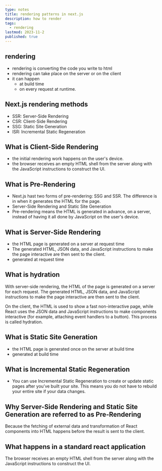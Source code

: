```yaml
---
type: notes
title: rendering patterns in next.js
description: how to render
tags:
  - rendering
lastmod: 2023-11-2
published: true
---
```


## rendering

- rendering is converting the code you write to html
- rendering can take place on the server or on the client
- it can happen
  - at build time
  - on every request at runtime.

## Next.js rendering methods

- SSR: Server-Side Rendering
- CSR: Client-Side Rendering
- SSG: Static Site Generation
- ISR: Incremental Static Regeneration

## What is Client-Side Rendering

- the initial rendering work happens on the user's device.
- the browser receives an empty HTML shell from the server along with the JavaScript instructions to construct the UI.

## What is Pre-Rendering

- Next.js hast two forms of pre-rendering: SSG and SSR. The difference is in when it generates the HTML for the page.
- Server-Side Rendering and Static Site Generation
- Pre-rendering means the HTML is generated in advance, on a server, instead of having it all done by JavaScript on the user's device.

## What is Server-Side Rendering

- the HTML page is generated on a server at request time
- The generated HTML, JSON data, and JavaScript instructions to make the page interactive are then sent to the client.
- generated at request time

## What is hydration

With server-side rendering, the HTML of the page is generated on a server for each request. The generated HTML, JSON data, and JavaScript instructions to make the page interactive are then sent to the client.

On the client, the HTML is used to show a fast non-interactive page, while React uses the JSON data and JavaScript instructions to make components interactive (for example, attaching event handlers to a button). This process is called hydration.

## What is Static Site Generation

- the HTML page is generated once on the server at build time
- generated at build time

## What is Incremental Static Regeneration

- You can use Incremental Static Regeneration to create or update static pages after you’ve built your site. This means you do not have to rebuild your entire site if your data changes.

## Why Server-Side Rendering and Static Site Generation are referred to as Pre-Rendering

Because the fetching of external data and transformation of React components into HTML happens before the result is sent to the client.

## What happens in a standard react application

The browser receives an empty HTML shell from the server along with the JavaScript instructions to construct the UI.
